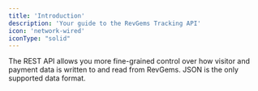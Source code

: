 ```yaml
---
title: 'Introduction'
description: 'Your guide to the RevGems Tracking API'
icon: 'network-wired'
iconType: "solid"
---
```


The REST API allows you more fine-grained control over how visitor and payment data is written to and read from RevGems.
JSON is the only supported data format.
